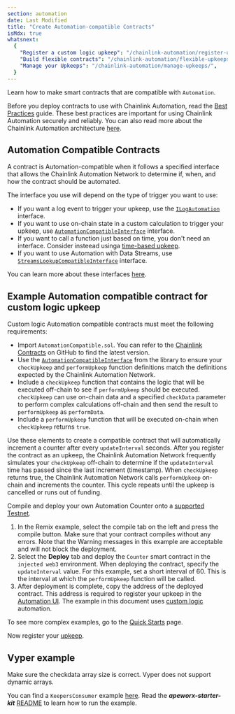 ```yaml
---
section: automation
date: Last Modified
title: "Create Automation-compatible Contracts"
isMdx: true
whatsnext:
  {
    "Register a custom logic upkeep": "/chainlink-automation/register-upkeep",
    "Build flexible contracts": "/chainlink-automation/flexible-upkeeps/",
    "Manage your Upkeeps": "/chainlink-automation/manage-upkeeps/",
  }
---
```



Learn how to make smart contracts that are compatible with `Automation`.

<Aside type="tip" title="Considerations and Best Practices">

Before you deploy contracts to use with Chainlink Automation, read the [Best Practices](/chainlink-automation/compatible-contract-best-practice) guide. These best practices are important for using Chainlink Automation securely and reliably. You can also read more about the Chainlink Automation architecture [here](/chainlink-automation/automation-architecture).

</Aside>

## Automation Compatible Contracts

A contract is Automation-compatible when it follows a specified interface that allows the Chainlink Automation Network to determine if, when, and how the contract should be automated.

The interface you use will depend on the type of trigger you want to use:

- If you want a log event to trigger your upkeep, use the [`ILogAutomation`](/chainlink-automation/automation-interfaces/#ilogautomation) interface.
- If you want to use on-chain state in a custom calculation to trigger your upkeep, use [`AutomationCompatibleInterface`](/chainlink-automation/automation-interfaces/#automationcompatibleinterface) interface.
- If you want to call a function just based on time, you don't need an interface. Consider insteead usinga [time-based upkeep](/chainlink-automation/job-scheduler).
- If you want to use Automation with Data Streams, use  [`StreamsLookupCompatibleInterface`](/chainlink-automation/automation-interfaces/#streamslookupcompatibleinterface) interface.

You can learn more about these interfaces [here](/chainlink-automation/automation-interfaces).

## Example Automation compatible contract for custom logic upkeep

Custom logic Automation compatible contracts must meet the following requirements:

- Import `AutomationCompatible.sol`. You can refer to the [Chainlink Contracts](https://github.com/smartcontractkit/chainlink/tree/develop/contracts/src) on GitHub to find the latest version.
- Use the [`AutomationCompatibleInterface`](/chainlink-automation/automation-interfaces) from the library to ensure your `checkUpkeep` and `performUpkeep` function definitions match the definitions expected by the Chainlink Automation Network.
- Include a `checkUpkeep` function that contains the logic that will be executed off-chain to see if `performUpkeep` should be executed. `checkUpkeep` can use on-chain data and a specified `checkData` parameter to perform complex calculations off-chain and then send the result to `performUpkeep` as `performData`.
- Include a `performUpkeep` function that will be executed on-chain when `checkUpkeep` returns `true`.

Use these elements to create a compatible contract that will automatically increment a counter after every `updateInterval` seconds. After you register the contract as an upkeep, the Chainlink Automation Network frequently simulates your `checkUpkeep` off-chain to determine if the `updateInterval` time has passed since the last increment (timestamp). When `checkUpkeep` returns true, the Chainlink Automation Network calls `performUpkeep` on-chain and increments the counter. This cycle repeats until the upkeep is cancelled or runs out of funding.

<CodeSample src="samples/Automation/AutomationCounter.sol" />

Compile and deploy your own Automation Counter onto a [supported Testnet](/chainlink-automation/supported-networks).

1. In the Remix example, select the compile tab on the left and press the compile button. Make sure that your contract compiles without any errors. Note that the Warning messages in this example are acceptable and will not block the deployment.
1. Select the **Deploy** tab and deploy the `Counter` smart contract in the `injected web3` environment. When deploying the contract, specify the `updateInterval` value. For this example, set a short interval of 60. This is the interval at which the `performUpkeep` function will be called.
1. After deployment is complete, copy the address of the deployed contract. This address is required to register your upkeep in the [Automation UI](https://automation.chain.link/). The example in this document uses [custom logic](/chainlink-automation/register-upkeep) automation.

To see more complex examples, go to the [Quick Starts](/quickstarts/eth-balance-monitor/) page.

Now register your [upkeep](/chainlink-automation/register-upkeep/). 

## Vyper example

<Aside type="note" title="Note on arrays">
  Make sure the checkdata array size is correct. Vyper does not support dynamic arrays.
</Aside>

You can find a `KeepersConsumer` example [here](https://github.com/smartcontractkit/apeworx-starter-kit/blob/main/contracts/KeepersConsumer.vy). Read the _**apeworx-starter-kit**_ [README](https://github.com/smartcontractkit/apeworx-starter-kit) to learn how to run the example.
